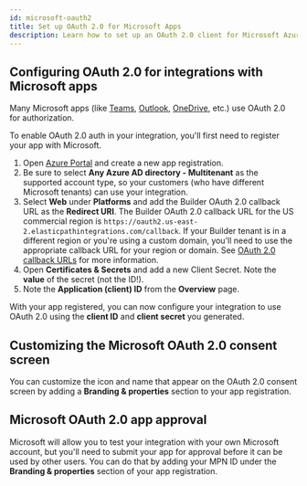 ```yaml
---
id: microsoft-oauth2
title: Set up OAuth 2.0 for Microsoft Apps
description: Learn how to set up an OAuth 2.0 client for Microsoft Azure-based apps
---
```


## Configuring OAuth 2.0 for integrations with Microsoft apps

Many Microsoft apps (like [Teams](/docs/composer/builder/builder-components/ms-teams.mdx), [Outlook](/docs/composer/builder/builder-components/ms-outlook.mdx), [OneDrive](/docs/composer/builder/builder-components/ms-onedrive.mdx), etc.) use OAuth 2.0 for authorization.

To enable OAuth 2.0 auth in your integration, you'll first need to register your app with Microsoft.

1. Open [Azure Portal](https://portal.azure.com/) and create a new app registration.
1. Be sure to select **Any Azure AD directory - Multitenant** as the supported account type, so your customers (who have different Microsoft tenants) can use your integration.
1. Select **Web** under **Platforms** and add the Builder OAuth 2.0 callback URL as the **Redirect URI**. The Builder OAuth 2.0 callback URL for the US commercial region is `https://oauth2.us-east-2.elasticpathintegrations.com/callback`.
   If your Builder tenant is in a different region or you're using a custom domain, you'll need to use the appropriate callback URL for your region or domain. See [OAuth 2.0 callback URLs](/docs/composer/builder/connections.mdx#creating-an-oauth-20-app-in-a-third-party-service) for more information.
1. Open **Certificates & Secrets** and add a new Client Secret.
   Note the **value** of the secret (not the ID!).
1. Note the **Application (client) ID** from the **Overview** page.

With your app registered, you can now configure your integration to use OAuth 2.0 using the **client ID** and **client secret** you generated.

## Customizing the Microsoft OAuth 2.0 consent screen

You can customize the icon and name that appear on the OAuth 2.0 consent screen by adding a **Branding & properties** section to your app registration.

## Microsoft OAuth 2.0 app approval

Microsoft will allow you to test your integration with your own Microsoft account, but you'll need to submit your app for approval before it can be used by other users.
You can do that by adding your MPN ID under the **Branding & properties** section of your app registration.
